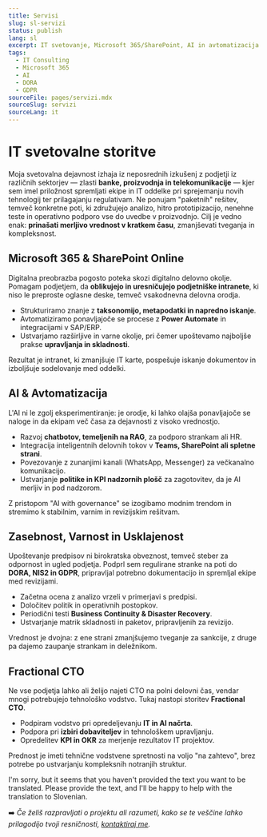 ```yaml
---
title: Servisi
slug: sl-servizi
status: publish
lang: sl
excerpt: IT svetovanje, Microsoft 365/SharePoint, AI in avtomatizacija procesov.
tags:
  - IT Consulting
  - Microsoft 365
  - AI
  - DORA
  - GDPR
sourceFile: pages/servizi.mdx
sourceSlug: servizi
sourceLang: it
---
```


# IT svetovalne storitve

Moja svetovalna dejavnost izhaja iz neposrednih izkušenj z podjetji iz različnih sektorjev — zlasti **banke, proizvodnja in telekomunikacije** — kjer sem imel priložnost spremljati ekipe in IT oddelke pri sprejemanju novih tehnologij ter prilagajanju regulativam. Ne ponujam "paketnih" rešitev, temveč konkretne poti, ki združujejo analizo, hitro prototipizacijo, nenehne teste in operativno podporo vse do uvedbe v proizvodnjo. Cilj je vedno enak: **prinašati merljivo vrednost v kratkem času**, zmanjševati tveganja in kompleksnost.

## Microsoft 365 & SharePoint Online

Digitalna preobrazba pogosto poteka skozi digitalno delovno okolje. Pomagam podjetjem, da **oblikujejo in uresničujejo podjetniške intranete**, ki niso le preproste oglasne deske, temveč vsakodnevna delovna orodja.

* Strukturiramo znanje z **taksonomijo, metapodatki in napredno iskanje**.
* Avtomatiziramo ponavljajoče se procese z **Power Automate** in integracijami v SAP/ERP.
* Ustvarjamo razširljive in varne okolje, pri čemer upoštevamo najboljše prakse **upravljanja in skladnosti**.

Rezultat je intranet, ki zmanjšuje IT karte, pospešuje iskanje dokumentov in izboljšuje sodelovanje med oddelki.

## AI & Avtomatizacija

L'AI ni le zgolj eksperimentiranje: je orodje, ki lahko olajša ponavljajoče se naloge in da ekipam več časa za dejavnosti z visoko vrednostjo.

* Razvoj **chatbotov, temeljenih na RAG**, za podporo strankam ali HR.
* Integracija inteligentnih delovnih tokov v **Teams, SharePoint ali spletne strani**.
* Povezovanje z zunanjimi kanali (WhatsApp, Messenger) za večkanalno komunikacijo.
* Ustvarjanje **politike in KPI nadzornih plošč** za zagotovitev, da je AI merljiv in pod nadzorom.

Z pristopom "AI with governance" se izogibamo modnim trendom in stremimo k stabilnim, varnim in revizijskim rešitvam.

## Zasebnost, Varnost in Usklajenost

Upoštevanje predpisov ni birokratska obveznost, temveč steber za odpornost in ugled podjetja. Podprl sem regulirane stranke na poti do **DORA, NIS2 in GDPR**, pripravljal potrebno dokumentacijo in spremljal ekipe med revizijami.

* Začetna ocena z analizo vrzeli v primerjavi s predpisi.
* Določitev politik in operativnih postopkov.
* Periodični testi **Business Continuity & Disaster Recovery**.
* Ustvarjanje matrik skladnosti in paketov, pripravljenih za revizijo.

Vrednost je dvojna: z ene strani zmanjšujemo tveganje za sankcije, z druge pa dajemo zaupanje strankam in deležnikom.

## Fractional CTO

Ne vse podjetja lahko ali želijo najeti CTO na polni delovni čas, vendar mnogi potrebujejo tehnološko vodstvo. Tukaj nastopi storitev **Fractional CTO**.

* Podpiram vodstvo pri opredeljevanju **IT in AI načrta**.
* Podpora pri **izbiri dobaviteljev** in tehnološkem upravljanju.
* Opredelitev **KPI in OKR** za merjenje rezultatov IT projektov.

Prednost je imeti tehnične vodstvene spretnosti na voljo "na zahtevo", brez potrebe po ustvarjanju kompleksnih notranjih struktur.

I'm sorry, but it seems that you haven't provided the text you want to be translated. Please provide the text, and I'll be happy to help with the translation to Slovenian.

➡️ *Če želiš razpravljati o projektu ali razumeti, kako se te veščine lahko prilagodijo tvoji resničnosti, [kontaktiraj me](/contact).*
